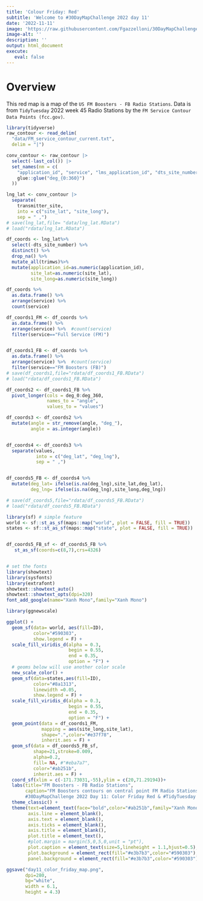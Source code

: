 ```yaml
---
title: 'Colour Friday: Red'
subtitle: 'Welcome to #30DayMapChallenge 2022 day 11'
date: '2022-11-11'
image: 'https://raw.githubusercontent.com/Fgazzelloni/30DayMapChallenge/master/2022/day11_color_friday_red/day11_color_friday_map.png'
image-alt: ''
description: ''
output: html_document
execute: 
   eval: false
---
```


# Overview


This red map is a map of the `US FM Boosters - FB Radio Stations`. Data is from `TidyTuesday` 2022 week 45  Radio Stations by the `FM Service Contour Data Points (fcc.gov)`.

```r
library(tidyverse)
raw_contour <- read_delim(
  "data/FM_service_contour_current.txt",
  delim = "|")

conv_contour <- raw_contour |>
  select(-last_col()) |>
  set_names(nm = c(
    "application_id", "service", "lms_application_id", "dts_site_number", "transmitter_site",
    glue::glue("deg_{0:360}")
  ))

lng_lat <- conv_contour |>
  separate(
    transmitter_site, 
    into = c("site_lat", "site_long"), 
    sep = " ,")
# save(lng_lat,file= "data/lng_lat.RData")
# load("rdata/lng_lat.RData")

df_coords <- lng_lat%>%
  select(-dts_site_number) %>%
  distinct() %>%
  drop_na() %>%
  mutate_all(trimws)%>%
  mutate(application_id=as.numeric(application_id),
         site_lat=as.numeric(site_lat),
         site_long=as.numeric(site_long))

df_coords %>%
  as.data.frame() %>%
  arrange(service) %>%  
  count(service)

df_coords1_FM <- df_coords %>%
  as.data.frame() %>%
  arrange(service) %>%  #count(service)
  filter(service=="Full Service (FM)") 


df_coords1_FB <- df_coords %>%
  as.data.frame() %>%
  arrange(service) %>%  #count(service)
  filter(service=="FM Boosters (FB)") 
# save(df_coords1,file="rdata/df_coords1_FB.RData")
# load("rdata/df_coords1_FB.RData")

df_coords2 <- df_coords1_FB %>%
  pivot_longer(cols = deg_0:deg_360,
               names_to = "angle",
               values_to = "values") 

df_coords3 <- df_coords2 %>%
  mutate(angle = str_remove(angle, "deg_"),
         angle = as.integer(angle))


df_coords4 <- df_coords3 %>%
  separate(values,
           into = c("deg_lat", "deg_lng"),
           sep = " ,")


df_coords5_FB <- df_coords4 %>%
  mutate(deg_lat= ifelse(is.na(deg_lng),site_lat,deg_lat),
         deg_lng= ifelse(is.na(deg_lng),site_long,deg_lng))

# save(df_coords5,file="rdata/df_coords5_FB.RData")
# load("rdata/df_coords5_FB.RData")
```


```r
library(sf) # simple feature
world <- sf::st_as_sf(maps::map("world", plot = FALSE, fill = TRUE))
states <- sf::st_as_sf(maps::map("state", plot = FALSE, fill = TRUE))


df_coords5_FB_sf <- df_coords5_FB %>%
   st_as_sf(coords=c(8,7),crs=4326) 


# set the fonts
library(showtext)
library(sysfonts)
library(extrafont)
showtext::showtext_auto()
showtext::showtext_opts(dpi=320)
font_add_google(name="Xanh Mono",family="Xanh Mono")
```


```r
library(ggnewscale)

ggplot() +
  geom_sf(data= world, aes(fill=ID),
          color="#590303",
          show.legend = F) +
  scale_fill_viridis_d(alpha = 0.3,
                       begin = 0.55,
                       end = 0.35,
                       option = "F") +
  # geoms below will use another color scale
  new_scale_color() +
  geom_sf(data=states,aes(fill=ID),
          color="#8a1313",
          linewidth =0.05,
          show.legend = F) +
  scale_fill_viridis_d(alpha = 0.3,
                       begin = 0.55,
                       end = 0.35,
                       option = "F") +
  geom_point(data = df_coords1_FM,
             mapping = aes(site_long,site_lat),
             shape=".",color="#e37f78",
             inherit.aes = F) +
  geom_sf(data = df_coords5_FB_sf,
          shape=21,stroke=0.009,
          alpha=0.2,
          fill= NA, #"#eba7a7",
          color="#ab251b",
          inherit.aes = F) +
  coord_sf(xlim = c(-171.73031,-55),ylim = c(20,71.29194))+
  labs(title="FM Boosters - FB Radio Stations",
       caption="FM Boosters contours on central point FM Radio Stations. DataSource: FM Service Contour Data Points (fcc.gov)\nData provides FM additional services: FM Auxiliary (FS), FM Boosters (FB), Full Service (FM), Low Power FM (FL), Translators (FX).
       #30DayMapChallenge 2022 Day 11: Color Friday Red & #TidyTuesday 2022 Week 45 Radio Stations | Map: Federica Gazzelloni (@fgazzelloni)")+
  theme_classic() +
  theme(text=element_text(face="bold",color="#ab251b",family="Xanh Mono"),
        axis.line = element_blank(),
        axis.text = element_blank(),
        axis.ticks = element_blank(),
        axis.title = element_blank(),
        plot.title = element_text(),
        #plot.margin = margin(5,0,5,0,unit = "pt"),
        plot.caption = element_text(size=5,lineheight = 1.1,hjust=0.5),
        plot.background = element_rect(fill="#e3b7b3",color="#590303"),# a8a2a2
        panel.background = element_rect(fill="#e3b7b3",color="#590303"))

ggsave("day11_color_friday_map.png",
       dpi=280,
       bg="white",
       width = 6.1,
       height = 4.3)
```

